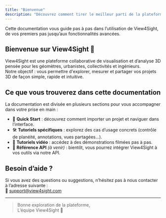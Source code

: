 ```yaml
---
title: "Bienvenue"
description: "Découvrez comment tirer le meilleur parti de la plateforme View4Sight"
---
```


<Note icon="info">
  Cette documentation vous guide pas à pas dans l’utilisation de View4Sight, de vos premiers pas jusqu’aux fonctionnalités avancées.
</Note>

## Bienvenue sur View4Sight 👋

View4Sight est une plateforme collaborative de visualisation et d’analyse 3D pensée pour les géomètres, urbanistes, collectivités et ingénieurs.  
Notre objectif : vous permettre d'explorer, mesurer et partager vos projets 3D de façon simple, rapide et intuitive.

## Ce que vous trouverez dans cette documentation

La documentation est divisée en plusieurs sections pour vous accompagner dans votre prise en main :

- 🧭 **Quick Start** : découvrez comment importer un projet et naviguer dans l’interface.
- 🛠️ **Tutoriels spécifiques** : explorez des cas d’usage concrets (contrôle de planéité, annotations, vues partagées...).
- 🎥 **Tutoriels vidéo** : accédez à des démonstrations filmées pas à pas.
- 🧪 **Référence API** *(à venir)* : bientôt, vous pourrez intégrer View4Sight à vos outils via notre API.

## Besoin d’aide ?

Si vous avez des questions ou suggestions, n’hésitez pas à nous contacter à l’adresse suivante :  
📩 [support@view4sight.com](mailto:support@view4sight.com)

---

> Bonne exploration de la plateforme,  
> L’équipe View4Sight 🚀